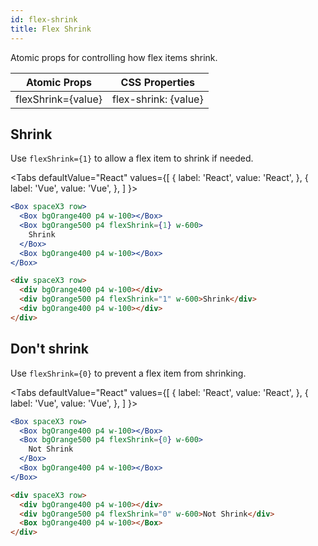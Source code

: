 ```yaml
---
id: flex-shrink
title: Flex Shrink
---
```



Atomic props for controlling how flex items shrink.

| Atomic Props       | CSS Properties       |
| ------------------ | -------------------- |
| flexShrink={value} | flex-shrink: {value} |

## Shrink

Use `flexShrink={1}` to allow a flex item to shrink if needed.

<Tabs
defaultValue="React"
values={[
{ label: 'React', value: 'React', },
{ label: 'Vue', value: 'Vue', },
]
}>
<TabItem value="React">

```jsx live
<Box spaceX3 row>
  <Box bgOrange400 p4 w-100></Box>
  <Box bgOrange500 p4 flexShrink={1} w-600>
    Shrink
  </Box>
  <Box bgOrange400 p4 w-100></Box>
</Box>
```

</TabItem>
<TabItem value="Vue">

```html
<div spaceX3 row>
  <div bgOrange400 p4 w-100></div>
  <div bgOrange500 p4 flexShrink="1" w-600>Shrink</div>
  <div bgOrange400 p4 w-100></div>
</div>
```

</TabItem>
</Tabs>

## Don't shrink

Use `flexShrink={0}` to prevent a flex item from shrinking.

<Tabs
defaultValue="React"
values={[
{ label: 'React', value: 'React', },
{ label: 'Vue', value: 'Vue', },
]
}>
<TabItem value="React">

```jsx live
<Box spaceX3 row>
  <Box bgOrange400 p4 w-100></Box>
  <Box bgOrange500 p4 flexShrink={0} w-600>
    Not Shrink
  </Box>
  <Box bgOrange400 p4 w-100></Box>
</Box>
```

</TabItem>
<TabItem value="Vue">

```html
<div spaceX3 row>
  <div bgOrange400 p4 w-100></div>
  <div bgOrange500 p4 flexShrink="0" w-600>Not Shrink</div>
  <Box bgOrange400 p4 w-100></Box>
</div>
```

</TabItem>
</Tabs>

